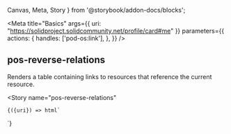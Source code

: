 
  Canvas,
  Meta,
  Story
} from '@storybook/addon-docs/blocks';

<Meta
  title="Basics"
  args={{ uri: "https://solidproject.solidcommunity.net/profile/card#me" }}
  parameters={{
    actions: {
      handles: ['pod-os:link'],
    },
  }}
/>


## pos-reverse-relations

Renders a table containing links to resources that reference the current resource.

<Canvas
  withSource="open">
  <Story
    name="pos-reverse-relations"
  >
    {({uri}) => html`
<pos-resource uri=${uri}>
   <pos-reverse-relations />
</pos-resource>
    `}
  </Story>
</Canvas>
